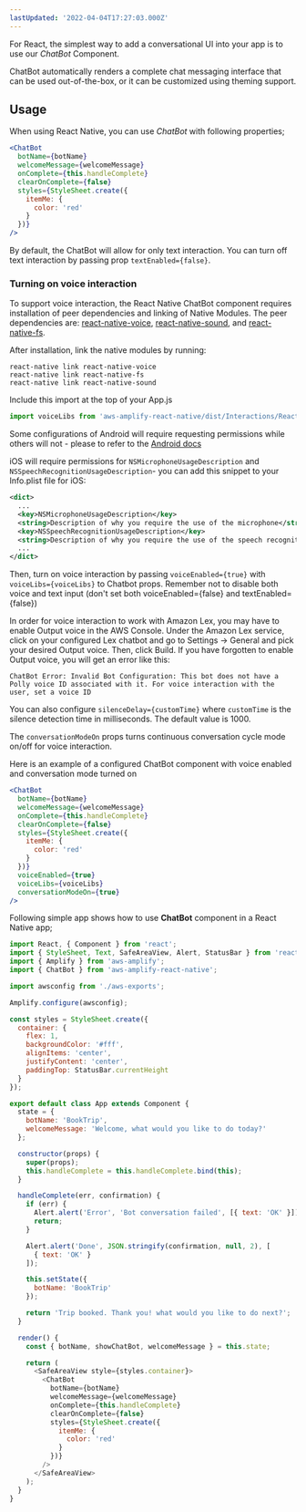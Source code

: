 ```yaml
---
lastUpdated: '2022-04-04T17:27:03.000Z'
---
```

For React, the simplest way to add a conversational UI into your app is to use our _ChatBot_ Component.

ChatBot automatically renders a complete chat messaging interface that can be used out-of-the-box, or it can be customized using theming support.

## Usage

When using React Native, you can use _ChatBot_ with following properties;

```jsx
<ChatBot
  botName={botName}
  welcomeMessage={welcomeMessage}
  onComplete={this.handleComplete}
  clearOnComplete={false}
  styles={StyleSheet.create({
    itemMe: {
      color: 'red'
    }
  })}
/>
```

By default, the ChatBot will allow for only text interaction. You can turn off text interaction by passing prop `textEnabled={false}`.

### Turning on voice interaction

To support voice interaction, the React Native ChatBot component requires installation of peer dependencies and linking of Native Modules. The peer dependencies are: [react-native-voice](https://github.com/wenkesj/react-native-voice), [react-native-sound](https://github.com/zmxv/react-native-sound), and [react-native-fs](https://github.com/itinance/react-native-fs).

After installation, link the native modules by running:

```
react-native link react-native-voice
react-native link react-native-fs
react-native link react-native-sound
```

Include this import at the top of your App.js

```jsx
import voiceLibs from 'aws-amplify-react-native/dist/Interactions/ReactNativeModules';
```

Some configurations of Android will require requesting permissions while others will not - please to refer to the [Android docs](https://developer.android.com/training/permissions/requesting.html)

iOS will require permissions for `NSMicrophoneUsageDescription` and `NSSpeechRecognitionUsageDescription`- you can add this snippet to your Info.plist file for iOS:

```xml
<dict>
  ...
  <key>NSMicrophoneUsageDescription</key>
  <string>Description of why you require the use of the microphone</string>
  <key>NSSpeechRecognitionUsageDescription</key>
  <string>Description of why you require the use of the speech recognition</string>
  ...
</dict>
```

Then, turn on voice interaction by passing `voiceEnabled={true}` with `voiceLibs={voiceLibs}` to Chatbot props. Remember not to disable both voice and text input (don't set both voiceEnabled={false} and textEnabled={false})

In order for voice interaction to work with Amazon Lex, you may have to enable Output voice in the AWS Console. Under the Amazon Lex service, click on your configured Lex chatbot and go to Settings -> General and pick your desired Output voice. Then, click Build. If you have forgotten to enable Output voice, you will get an error like this:

```
ChatBot Error: Invalid Bot Configuration: This bot does not have a Polly voice ID associated with it. For voice interaction with the user, set a voice ID
```

You can also configure `silenceDelay={customTime}` where `customTime` is the silence detection time in milliseconds. The default value is 1000.

The `conversationModeOn` props turns continuous conversation cycle mode on/off for voice interaction.

Here is an example of a configured ChatBot component with voice enabled and conversation mode turned on

```jsx
<ChatBot
  botName={botName}
  welcomeMessage={welcomeMessage}
  onComplete={this.handleComplete}
  clearOnComplete={false}
  styles={StyleSheet.create({
    itemMe: {
      color: 'red'
    }
  })}
  voiceEnabled={true}
  voiceLibs={voiceLibs}
  conversationModeOn={true}
/>
```

Following simple app shows how to use **ChatBot** component in a React Native app;

```javascript
import React, { Component } from 'react';
import { StyleSheet, Text, SafeAreaView, Alert, StatusBar } from 'react-native';
import { Amplify } from 'aws-amplify';
import { ChatBot } from 'aws-amplify-react-native';

import awsconfig from './aws-exports';

Amplify.configure(awsconfig);

const styles = StyleSheet.create({
  container: {
    flex: 1,
    backgroundColor: '#fff',
    alignItems: 'center',
    justifyContent: 'center',
    paddingTop: StatusBar.currentHeight
  }
});

export default class App extends Component {
  state = {
    botName: 'BookTrip',
    welcomeMessage: 'Welcome, what would you like to do today?'
  };

  constructor(props) {
    super(props);
    this.handleComplete = this.handleComplete.bind(this);
  }

  handleComplete(err, confirmation) {
    if (err) {
      Alert.alert('Error', 'Bot conversation failed', [{ text: 'OK' }]);
      return;
    }

    Alert.alert('Done', JSON.stringify(confirmation, null, 2), [
      { text: 'OK' }
    ]);

    this.setState({
      botName: 'BookTrip'
    });

    return 'Trip booked. Thank you! what would you like to do next?';
  }

  render() {
    const { botName, showChatBot, welcomeMessage } = this.state;

    return (
      <SafeAreaView style={styles.container}>
        <ChatBot
          botName={botName}
          welcomeMessage={welcomeMessage}
          onComplete={this.handleComplete}
          clearOnComplete={false}
          styles={StyleSheet.create({
            itemMe: {
              color: 'red'
            }
          })}
        />
      </SafeAreaView>
    );
  }
}
```
